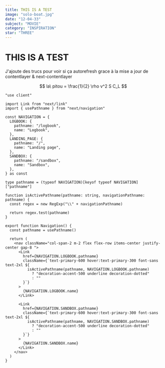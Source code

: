 ```yaml
---
title: THIS IS A TEST
image: "solo-boat.jpg"
date: "12-04-33"
subject: "MOVIE"
category: "INSPIRATION"
star: "THREE"
---
```


# THIS IS A TEST

J'ajoute des trucs pour voir si ça autorefresh grace à la mise a jour de contentlayer & next-contentlayer

$$
la\ pitou = \frac{1}{2} \rho v^2 S C_L
$$

```tsx
"use client"

import Link from "next/link"
import { usePathname } from "next/navigation"

const NAVIGATION = {
  LOGBOOK: {
    pathname: "/logbook",
    name: "Logbook",
  },
  LANDING_PAGE: {
    pathname: "/",
    name: "Landing page",
  },
  SANDBOX: {
    pathname: "/sandbox",
    name: "Sandbox",
  },
} as const

type pathname = (typeof NAVIGATION)[keyof typeof NAVIGATION]["pathname"]

function isActivePathname(pathname: string, navigationPathname: pathname) {
  const regex = new RegExp("\\" + navigationPathname)

  return regex.test(pathname)
}

export function Navigation() {
  const pathname = usePathname()

  return (
    <nav className="col-span-2 m-2 flex flex-row items-center justify-center gap-8 ">
      <Link
        href={NAVIGATION.LOGBOOK.pathname}
        className={`text-primary-600 hover:text-primary-300 font-sans text-2xl ${
          isActivePathname(pathname, NAVIGATION.LOGBOOK.pathname)
            ? "decoration-accent-500 underline decoration-dotted"
            : ""
        }`}
      >
        {NAVIGATION.LOGBOOK.name}
      </Link>

      <Link
        href={NAVIGATION.SANDBOX.pathname}
        className={`text-primary-600 hover:text-primary-300 font-sans text-2xl ${
          isActivePathname(pathname, NAVIGATION.SANDBOX.pathname)
            ? "decoration-accent-500 underline decoration-dotted"
            : ""
        }`}
      >
        {NAVIGATION.SANDBOX.name}
      </Link>
    </nav>
  )
}
```

<ImageMdx src="/logbook/card/solo-boat.jpg" alt="Icon of a Kraken" />
